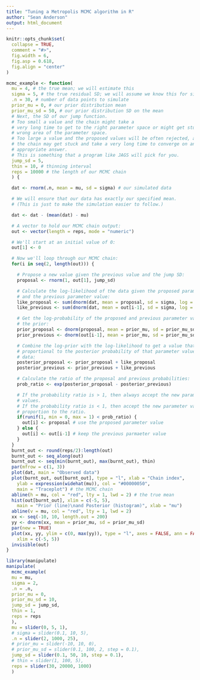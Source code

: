 ```yaml
---
title: "Tuning a Metropolis MCMC algorithm in R"
author: "Sean Anderson"
output: html_document
---
```


```r
knitr::opts_chunk$set(
  collapse = TRUE,
  comment = "#>",
  fig.width = 6,
  fig.asp = 0.618,
  fig.align = "center"
)
```

```r
mcmc_example <- function(
  mu = 4, # the true mean; we will estimate this
  sigma = 5, # the true residual SD; we will assume we know this for simplicity
  .n = 30, # number of data points to simulate
  prior_mu = 0, # our prior distribution mean
  prior_mu_sd = 50, # our prior distribution SD on the mean
  # Next, the SD of our jump function.
  # Too small a value and the chain might take a
  # very long time to get to the right parameter space or might get stuck in the
  # wrong area of the parameter space.
  # Too large a value and the proposed values will be often rejected, and again,
  # the chain may get stuck and take a very long time to converge on an
  # appropriate answer.
  # This is something that a program like JAGS will pick for you.
  jump_sd = 5,
  thin = 10, # thinning interval
  reps = 10000 # the length of our MCMC chain
  ) {

  dat <- rnorm(.n, mean = mu, sd = sigma) # our simulated data

  # We will ensure that our data has exactly our specified mean.
  # (This is just to make the simulation easier to follow.)

  dat <- dat - (mean(dat) - mu)

  # A vector to hold our MCMC chain output:
  out <- vector(length = reps, mode = "numeric")

  # We'll start at an initial value of 0:
  out[1] <- 0

  # Now we'll loop through our MCMC chain:
  for(i in seq(2, length(out))) {

    # Propose a new value given the previous value and the jump SD:
    proposal <- rnorm(1, out[1], jump_sd)

    # Calculate the log-likelihood of the data given the proposed parameter value
    # and the previous parameter value:
    like_proposal <- sum(dnorm(dat, mean = proposal, sd = sigma, log = TRUE))
    like_previous <- sum(dnorm(dat, mean = out[i-1], sd = sigma, log = TRUE))

    # Get the log-probability of the proposed and previous parameter values given
    # the prior:
    prior_proposal <- dnorm(proposal, mean = prior_mu, sd = prior_mu_sd, log = TRUE)
    prior_previous <- dnorm(out[i-1], mean = prior_mu, sd = prior_mu_sd, log = TRUE)

    # Combine the log-prior with the log-likelihood to get a value that is
    # proportional to the posterior probability of that parameter value given the
    # data:
    posterior_proposal <- prior_proposal + like_proposal
    posterior_previous <- prior_previous + like_previous

    # Calculate the ratio of the proposal and previous probabilities:
    prob_ratio <- exp(posterior_proposal - posterior_previous)

    # If the probability ratio is > 1, then always accept the new parameter
    # values.
    # If the probability ratio is < 1, then accept the new parameter values in
    # proportion to the ratio.
    if(runif(1, min = 0, max = 1) < prob_ratio) {
      out[i] <- proposal # use the proposed parameter value
    } else {
      out[i] <- out[i-1] # keep the previous parmaeter value
    }
  }
  burnt_out <- round(reps/2):length(out)
  burnt_out <- seq_along(out)
  burnt_out <- seq(min(burnt_out), max(burnt_out), thin)
  par(mfrow = c(1, 3))
  plot(dat, main = "Observed data")
  plot(burnt_out, out[burnt_out], type = "l", xlab = "Chain index",
    ylab = expression(widehat(mu)), col = "#00000050", 
    main = "Traceplot") # the MCMC chain
  abline(h = mu, col = "red", lty = 1, lwd = 2) # the true mean
  hist(out[burnt_out], xlim = c(-5, 5), 
    main = "Prior (line)\nand Posterior (histogram)", xlab = "mu")
  abline(v = mu, col = "red", lty = 1, lwd = 2)
  xx <- seq(-10, 10, length.out = 200)
  yy <- dnorm(xx, mean = prior_mu, sd = prior_mu_sd)
  par(new = TRUE)
  plot(xx, yy, ylim = c(0, max(yy)), type = "l", axes = FALSE, ann = FALSE,
    xlim = c(-5, 5))
  invisible(out)
}
```

```r
library(manipulate)
manipulate(
  mcmc_example(
  mu = mu,
  sigma = 2,
  .n = .n,
  prior_mu = 0,
  prior_mu_sd = 10,
  jump_sd = jump_sd,
  thin = 1,
  reps = reps
  ),
  mu = slider(0, 5, 1),
  # sigma = slider(0.1, 10, 5),
  .n = slider(2, 1000, 25),
  # prior_mu = slider(-10, 10, 0),
  # prior_mu_sd = slider(0.1, 100, 2, step = 0.1),
  jump_sd = slider(0.1, 50, 10, step = 0.1),
  # thin = slider(1, 100, 5),
  reps = slider(30, 20000, 1000)
  )
```
